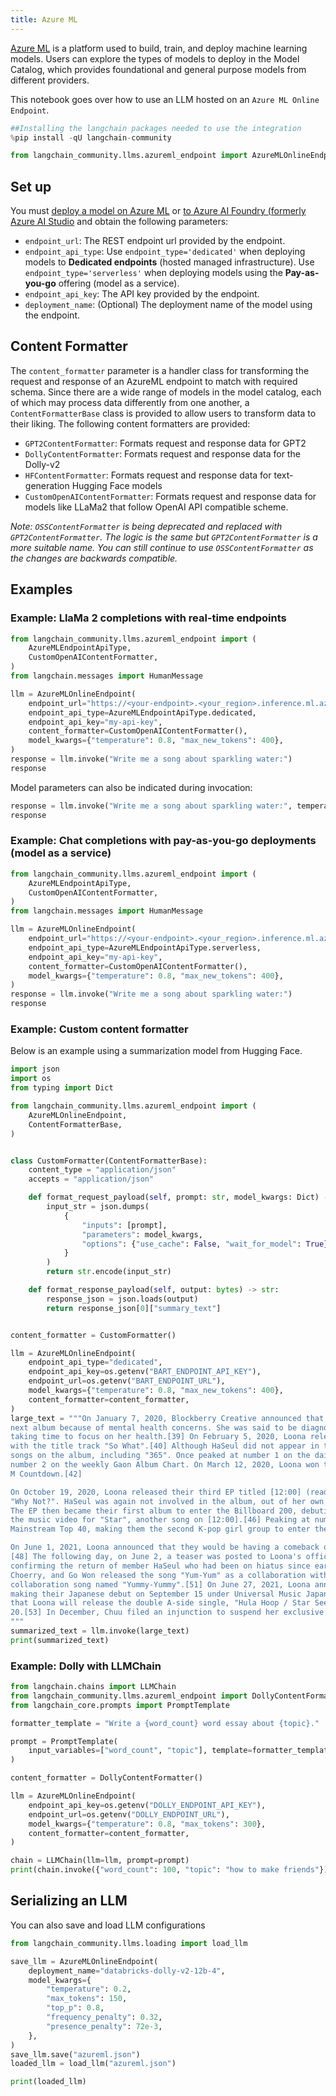 ```yaml
---
title: Azure ML
---
```


[Azure ML](https://azure.microsoft.com/en-us/products/machine-learning/) is a platform used to build, train, and deploy machine learning models. Users can explore the types of models to deploy in the Model Catalog, which provides foundational and general purpose models from different providers.

This notebook goes over how to use an LLM hosted on an `Azure ML Online Endpoint`.

```python
##Installing the langchain packages needed to use the integration
%pip install -qU langchain-community
```

```python
from langchain_community.llms.azureml_endpoint import AzureMLOnlineEndpoint
```

## Set up

You must [deploy a model on Azure ML](https://learn.microsoft.com/en-us/azure/machine-learning/how-to-use-foundation-models?view=azureml-api-2#deploying-foundation-models-to-endpoints-for-inferencing) or [to Azure AI Foundry (formerly Azure AI Studio](https://learn.microsoft.com/en-us/azure/ai-studio/how-to/deploy-models-open) and obtain the following parameters:

* `endpoint_url`: The REST endpoint url provided by the endpoint.
* `endpoint_api_type`: Use `endpoint_type='dedicated'` when deploying models to **Dedicated endpoints** (hosted managed infrastructure). Use `endpoint_type='serverless'` when deploying models using the **Pay-as-you-go** offering (model as a service).
* `endpoint_api_key`: The API key provided by the endpoint.
* `deployment_name`: (Optional) The deployment name of the model using the endpoint.

## Content Formatter

The `content_formatter` parameter is a handler class for transforming the request and response of an AzureML endpoint to match with required schema. Since there are a wide range of models in the model catalog, each of which may process data differently from one another, a `ContentFormatterBase` class is provided to allow users to transform data to their liking. The following content formatters are provided:

* `GPT2ContentFormatter`: Formats request and response data for GPT2
* `DollyContentFormatter`: Formats request and response data for the Dolly-v2
* `HFContentFormatter`: Formats request and response data for text-generation Hugging Face models
* `CustomOpenAIContentFormatter`: Formats request and response data for models like LLaMa2 that follow OpenAI API compatible scheme.

*Note: `OSSContentFormatter` is being deprecated and replaced with `GPT2ContentFormatter`. The logic is the same but `GPT2ContentFormatter` is a more suitable name. You can still continue to use `OSSContentFormatter` as the changes are backwards compatible.*

## Examples

### Example: LlaMa 2 completions with real-time endpoints

```python
from langchain_community.llms.azureml_endpoint import (
    AzureMLEndpointApiType,
    CustomOpenAIContentFormatter,
)
from langchain.messages import HumanMessage

llm = AzureMLOnlineEndpoint(
    endpoint_url="https://<your-endpoint>.<your_region>.inference.ml.azure.com/score",
    endpoint_api_type=AzureMLEndpointApiType.dedicated,
    endpoint_api_key="my-api-key",
    content_formatter=CustomOpenAIContentFormatter(),
    model_kwargs={"temperature": 0.8, "max_new_tokens": 400},
)
response = llm.invoke("Write me a song about sparkling water:")
response
```

Model parameters can also be indicated during invocation:

```python
response = llm.invoke("Write me a song about sparkling water:", temperature=0.5)
response
```

### Example: Chat completions with pay-as-you-go deployments (model as a service)

```python
from langchain_community.llms.azureml_endpoint import (
    AzureMLEndpointApiType,
    CustomOpenAIContentFormatter,
)
from langchain.messages import HumanMessage

llm = AzureMLOnlineEndpoint(
    endpoint_url="https://<your-endpoint>.<your_region>.inference.ml.azure.com/v1/completions",
    endpoint_api_type=AzureMLEndpointApiType.serverless,
    endpoint_api_key="my-api-key",
    content_formatter=CustomOpenAIContentFormatter(),
    model_kwargs={"temperature": 0.8, "max_new_tokens": 400},
)
response = llm.invoke("Write me a song about sparkling water:")
response
```

### Example: Custom content formatter

Below is an example using a summarization model from Hugging Face.

```python
import json
import os
from typing import Dict

from langchain_community.llms.azureml_endpoint import (
    AzureMLOnlineEndpoint,
    ContentFormatterBase,
)


class CustomFormatter(ContentFormatterBase):
    content_type = "application/json"
    accepts = "application/json"

    def format_request_payload(self, prompt: str, model_kwargs: Dict) -> bytes:
        input_str = json.dumps(
            {
                "inputs": [prompt],
                "parameters": model_kwargs,
                "options": {"use_cache": False, "wait_for_model": True},
            }
        )
        return str.encode(input_str)

    def format_response_payload(self, output: bytes) -> str:
        response_json = json.loads(output)
        return response_json[0]["summary_text"]


content_formatter = CustomFormatter()

llm = AzureMLOnlineEndpoint(
    endpoint_api_type="dedicated",
    endpoint_api_key=os.getenv("BART_ENDPOINT_API_KEY"),
    endpoint_url=os.getenv("BART_ENDPOINT_URL"),
    model_kwargs={"temperature": 0.8, "max_new_tokens": 400},
    content_formatter=content_formatter,
)
large_text = """On January 7, 2020, Blockberry Creative announced that HaSeul would not participate in the promotion for Loona's
next album because of mental health concerns. She was said to be diagnosed with "intermittent anxiety symptoms" and would be
taking time to focus on her health.[39] On February 5, 2020, Loona released their second EP titled [#] (read as hash), along
with the title track "So What".[40] Although HaSeul did not appear in the title track, her vocals are featured on three other
songs on the album, including "365". Once peaked at number 1 on the daily Gaon Retail Album Chart,[41] the EP then debuted at
number 2 on the weekly Gaon Album Chart. On March 12, 2020, Loona won their first music show trophy with "So What" on Mnet's
M Countdown.[42]

On October 19, 2020, Loona released their third EP titled [12:00] (read as midnight),[43] accompanied by its first single
"Why Not?". HaSeul was again not involved in the album, out of her own decision to focus on the recovery of her health.[44]
The EP then became their first album to enter the Billboard 200, debuting at number 112.[45] On November 18, Loona released
the music video for "Star", another song on [12:00].[46] Peaking at number 40, "Star" is Loona's first entry on the Billboard
Mainstream Top 40, making them the second K-pop girl group to enter the chart.[47]

On June 1, 2021, Loona announced that they would be having a comeback on June 28, with their fourth EP, [&] (read as and).
[48] The following day, on June 2, a teaser was posted to Loona's official social media accounts showing twelve sets of eyes,
confirming the return of member HaSeul who had been on hiatus since early 2020.[49] On June 12, group members YeoJin, Kim Lip,
Choerry, and Go Won released the song "Yum-Yum" as a collaboration with Cocomong.[50] On September 8, they released another
collaboration song named "Yummy-Yummy".[51] On June 27, 2021, Loona announced at the end of their special clip that they are
making their Japanese debut on September 15 under Universal Music Japan sublabel EMI Records.[52] On August 27, it was announced
that Loona will release the double A-side single, "Hula Hoop / Star Seed" on September 15, with a physical CD release on October
20.[53] In December, Chuu filed an injunction to suspend her exclusive contract with Blockberry Creative.[54][55]
"""
summarized_text = llm.invoke(large_text)
print(summarized_text)
```

### Example: Dolly with LLMChain

```python
from langchain.chains import LLMChain
from langchain_community.llms.azureml_endpoint import DollyContentFormatter
from langchain_core.prompts import PromptTemplate

formatter_template = "Write a {word_count} word essay about {topic}."

prompt = PromptTemplate(
    input_variables=["word_count", "topic"], template=formatter_template
)

content_formatter = DollyContentFormatter()

llm = AzureMLOnlineEndpoint(
    endpoint_api_key=os.getenv("DOLLY_ENDPOINT_API_KEY"),
    endpoint_url=os.getenv("DOLLY_ENDPOINT_URL"),
    model_kwargs={"temperature": 0.8, "max_tokens": 300},
    content_formatter=content_formatter,
)

chain = LLMChain(llm=llm, prompt=prompt)
print(chain.invoke({"word_count": 100, "topic": "how to make friends"}))
```

## Serializing an LLM

You can also save and load LLM configurations

```python
from langchain_community.llms.loading import load_llm

save_llm = AzureMLOnlineEndpoint(
    deployment_name="databricks-dolly-v2-12b-4",
    model_kwargs={
        "temperature": 0.2,
        "max_tokens": 150,
        "top_p": 0.8,
        "frequency_penalty": 0.32,
        "presence_penalty": 72e-3,
    },
)
save_llm.save("azureml.json")
loaded_llm = load_llm("azureml.json")

print(loaded_llm)
```
